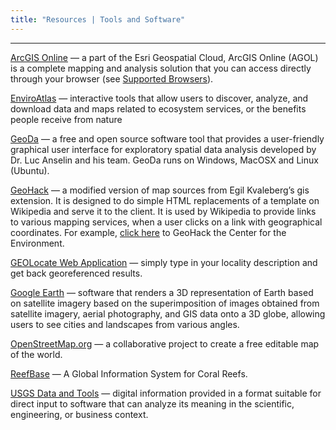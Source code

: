 ```yaml
---
title: "Resources | Tools and Software"
---
```


***

[ArcGIS Online](https://www.arcgis.com/index.html) --- a part of the Esri Geospatial Cloud, ArcGIS Online (AGOL) is a complete mapping and analysis solution that you can access directly through your browser (see [Supported Browsers](https://doc.arcgis.com/en/arcgis-online/reference/browsers.htm)).

[EnviroAtlas](https://www.epa.gov/enviroatlas) --- interactive tools that allow users to discover, analyze, and download data and maps related to ecosystem services, or the benefits people receive from nature

[GeoDa](https://geodacenter.github.io/) --- a free and open source software tool that provides a user-friendly graphical user interface for exploratory spatial data analysis developed by Dr. Luc Anselin and his team. GeoDa runs on Windows, MacOSX and Linux (Ubuntu).

[GeoHack](https://tools.wmflabs.org/geohack/) --- a modified version of map sources from Egil Kvaleberg's gis extension. It is designed to do simple HTML replacements of a template on Wikipedia and serve it to the client. It is used by Wikipedia to provide links to various mapping services, when a user clicks on a link with geographical coordinates. For example, [click here](https://tools.wmflabs.org/geohack/geohack.php?params=35_41_25.8_N_80_28_49_W) to GeoHack the Center for the Environment.

[GEOLocate Web Application](http://www.geo-locate.org/web/WebGeoref.aspx) --- simply type in your locality description and get back georeferenced results.

[Google Earth](https://www.google.com/earth/) --- software that renders a 3D representation of Earth based on satellite imagery based on the superimposition of images obtained from satellite imagery, aerial photography, and GIS data onto a 3D globe, allowing users to see cities and landscapes from various angles.

[OpenStreetMap.org](https://www.openstreetmap.org/#map=16/35.6918/-80.4897) --- a collaborative project to create a free editable map of the world.

[ReefBase](http://www.reefbase.org/) ---  A Global Information System for Coral Reefs.

[USGS Data and Tools](https://www.usgs.gov/products/data-and-tools/overview) --- digital information provided in a format suitable for direct input to software that can analyze its meaning in the scientific, engineering, or business context.
